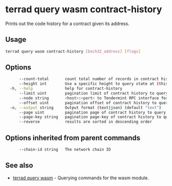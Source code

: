 # terrad query wasm contract-history

Prints out the code history for a contract given its address. 

## Usage 
```sh Terrad
terrad query wasm contract-history [bech32_address] [flags]
```

## Options

```sh Terrad
      --count-total       count total number of records in contract history to query for
      --height int        Use a specific height to query state at (this can error if the node is pruning state)
  -h, --help              help for contract-history
      --limit uint        pagination limit of contract history to query for (default 100)
      --node string       <host>:<port> to Tendermint RPC interface for this chain (default "tcp://localhost:26657")
      --offset uint       pagination offset of contract history to query for
  -o, --output string     Output format (text|json) (default "text")
      --page uint         pagination page of contract history to query for. This sets offset to a multiple of limit (default 1)
      --page-key string   pagination page-key of contract history to query for
      --reverse           results are sorted in descending order
```

## Options inherited from parent commands

```sh Terrad
      --chain-id string   The network chain ID
```

## See also

* [terrad query wasm](./terrad_query_wasm.mdx)	 - Querying commands for the wasm module.


